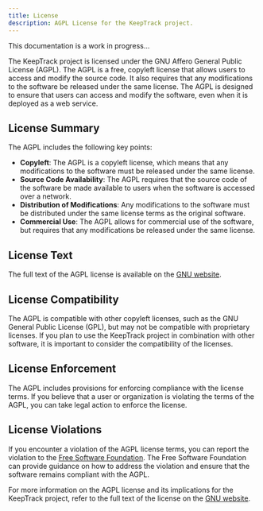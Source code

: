 ```yaml
---
title: License
description: AGPL License for the KeepTrack project.
---
```



<Aside>
  This documentation is a work in progress...
</Aside>

The KeepTrack project is licensed under the GNU Affero General Public License (AGPL). The AGPL is a free, copyleft license that allows users to access and modify the source code. It also requires that any modifications to the software be released under the same license. The AGPL is designed to ensure that users can access and modify the software, even when it is deployed as a web service.

## License Summary

The AGPL includes the following key points:

- **Copyleft**: The AGPL is a copyleft license, which means that any modifications to the software must be released under the same license.
- **Source Code Availability**: The AGPL requires that the source code of the software be made available to users when the software is accessed over a network.
- **Distribution of Modifications**: Any modifications to the software must be distributed under the same license terms as the original software.
- **Commercial Use**: The AGPL allows for commercial use of the software, but requires that any modifications be released under the same license.

## License Text

The full text of the AGPL license is available on the [GNU website](https://www.gnu.org/licenses/agpl-3.0.html).

## License Compatibility

The AGPL is compatible with other copyleft licenses, such as the GNU General Public License (GPL), but may not be compatible with proprietary licenses. If you plan to use the KeepTrack project in combination with other software, it is important to consider the compatibility of the licenses.

## License Enforcement

The AGPL includes provisions for enforcing compliance with the license terms. If you believe that a user or organization is violating the terms of the AGPL, you can take legal action to enforce the license.

## License Violations

If you encounter a violation of the AGPL license terms, you can report the violation to the [Free Software Foundation](https://www.fsf.org/). The Free Software Foundation can provide guidance on how to address the violation and ensure that the software remains compliant with the AGPL.

For more information on the AGPL license and its implications for the KeepTrack project, refer to the full text of the license on the [GNU website](https://www.gnu.org/licenses/agpl-3.0.html).